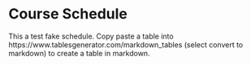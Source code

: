 # Course Schedule

This a test fake schedule. Copy paste a table into https://www.tablesgenerator.com/markdown_tables (select convert to markdown) to create a table in markdown.
